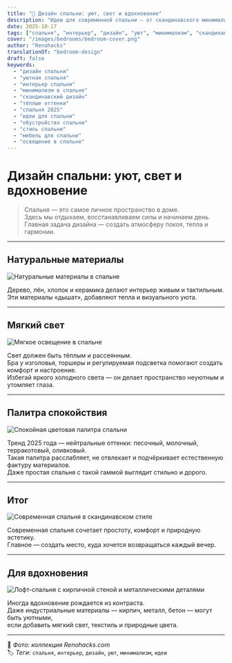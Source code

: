 ```yaml
---
title: "🌙 Дизайн спальни: уют, свет и вдохновение"
description: "Идеи для современной спальни — от скандинавского минимализма до тёплых текстур, мягкого света и природной гармонии."
date: 2025-10-17
tags: ["спальня", "интерьер", "дизайн", "уют", "минимализм", "скандинавский стиль"]
cover: "/images/bedrooms/bedroom-cover.png"
author: "Renohacks"
translationOf: "bedroom-design"
draft: false
keywords:
  - "дизайн спальни"
  - "уютная спальня"
  - "интерьер спальни"
  - "минимализм в спальне"
  - "скандинавский дизайн"
  - "тёплые оттенки"
  - "спальня 2025"
  - "идеи для спальни"
  - "обустройство спальни"
  - "стиль спальни"
  - "мебель для спальни"
  - "освещение в спальне"
---
```


#  Дизайн спальни: уют, свет и вдохновение

> Спальня — это самое личное пространство в доме.  
Здесь мы отдыхаем, восстанавливаем силы и начинаем день.  
Главная задача дизайна — создать атмосферу покоя, тепла и гармонии.

---

##  Натуральные материалы

![Натуральные материалы в спальне](/images/bedrooms/bedroom-01.png)

Дерево, лён, хлопок и керамика делают интерьер живым и тактильным.  
Эти материалы «дышат», добавляют тепла и визуального уюта.

---

##  Мягкий свет

![Мягкое освещение в спальне](/images/bedrooms/bedroom-02.png)

Свет должен быть тёплым и рассеянным.  
Бра у изголовья, торшеры и регулируемая подсветка помогают создать комфорт и настроение.  
Избегай яркого холодного света — он делает пространство неуютным и утомляет глаза.

---

##  Палитра спокойствия

![Спокойная цветовая палитра спальни](/images/bedrooms/bedroom-03.png)

Тренд 2025 года — нейтральные оттенки: песочный, молочный, терракотовый, оливковый.  
Такая палитра расслабляет, не отвлекает и подчёркивает естественную фактуру материалов.  
Даже простая спальня с такой гаммой выглядит стильно и дорого.

---

##  Итог

![Современная спальня в скандинавском стиле](/images/bedrooms/bedroom-04.png)

Современная спальня сочетает простоту, комфорт и природную эстетику.  
Главное — создать место, куда хочется возвращаться каждый вечер.

---

##  Для вдохновения

![Лофт-спальня с кирпичной стеной и металлическими деталями](/images/bedrooms/bedroom-05.png)

Иногда вдохновение рождается из контраста.  
Даже индустриальные материалы — кирпич, металл, бетон — могут быть уютными,  
если добавить мягкий свет, текстиль и природные цвета.

---

📸 *Фото: коллекция Renohacks.com*  
🏷️ *Теги:* `спальня`, `интерьер`, `дизайн`, `уют`, `минимализм`, `идеи`
